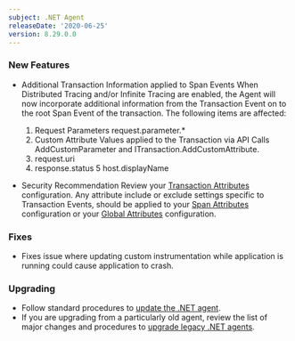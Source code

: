 ```yaml
---
subject: .NET Agent
releaseDate: '2020-06-25'
version: 8.29.0.0
---
```


### New Features

* Additional Transaction Information applied to Span Events When Distributed Tracing and/or Infinite Tracing are enabled, the Agent will now incorporate additional information from the Transaction Event on to the root Span Event of the transaction. The following items are affected:

  1. Request Parameters request.parameter.\*
  2. Custom Attribute Values applied to the Transaction via API Calls AddCustomParameter and ITransaction.AddCustomAttribute.
  3. request.uri
  4. response.status 5 host.displayName
* Security Recommendation Review your [Transaction Attributes](https://docs.newrelic.com/docs/agents/net-agent/configuration/net-agent-configuration#transaction_events) configuration. Any attribute include or exclude settings specific to Transaction Events, should be applied to your [Span Attributes](https://docs.newrelic.com/docs/agents/net-agent/configuration/net-agent-configuration#span_events) configuration or your [Global Attributes](https://docs.newrelic.com/docs/agents/net-agent/configuration/net-agent-configuration#agent-attributes) configuration.

### Fixes

* Fixes issue where updating custom instrumentation while application is running could cause application to crash.

### Upgrading

* Follow standard procedures to [update the .NET agent](/docs/agents/net-agent/installation-configuration/update-net-agent).
* If you are upgrading from a particularly old agent, review the list of major changes and procedures to [upgrade legacy .NET agents](/docs/agents/net-agent/troubleshooting/upgrade-legacy-net-agents).
